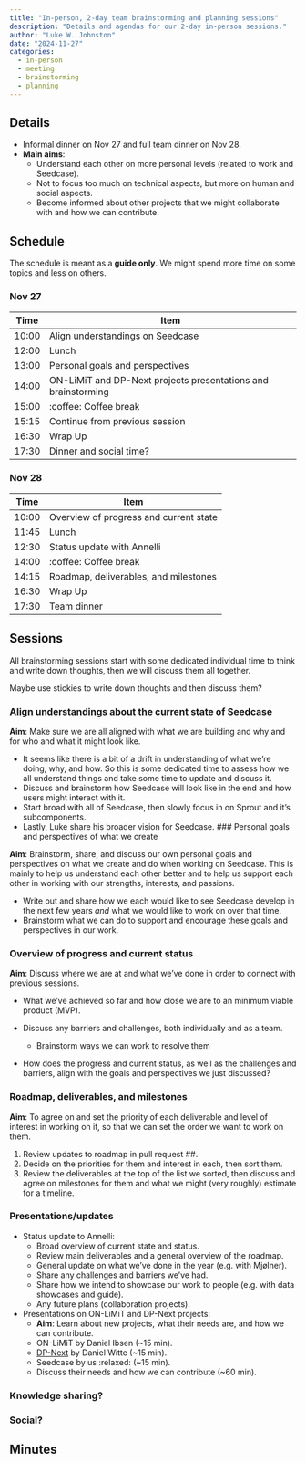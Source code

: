 ```yaml
---
title: "In-person, 2-day team brainstorming and planning sessions"
description: "Details and agendas for our 2-day in-person sessions."
author: "Luke W. Johnston"
date: "2024-11-27"
categories:
  - in-person
  - meeting
  - brainstorming
  - planning
---
```


## Details

-   Informal dinner on Nov 27 and full team dinner on Nov 28.
-   **Main aims**:
    -   Understand each other on more personal levels (related to work
        and Seedcase).
    -   Not to focus too much on technical aspects, but more on human
        and social aspects.
    -   Become informed about other projects that we might collaborate
        with and how we can contribute.

## Schedule

The schedule is meant as a **guide only**. We might spend more time on
some topics and less on others.

### Nov 27

| Time  | Item                                                          |
|-------|---------------------------------------------------------------|
| 10:00 | Align understandings on Seedcase                              |
| 12:00 | Lunch                                                         |
| 13:00 | Personal goals and perspectives                               |
| 14:00 | ON-LiMiT and DP-Next projects presentations and brainstorming |
| 15:00 | :coffee: Coffee break                                         |
| 15:15 | Continue from previous session                                |
| 16:30 | Wrap Up                                                       |
| 17:30 | Dinner and social time?                                       |

### Nov 28

| Time  | Item                                   |
|-------|----------------------------------------|
| 10:00 | Overview of progress and current state |
| 11:45 | Lunch                                  |
| 12:30 | Status update with Annelli             |
| 14:00 | :coffee: Coffee break                  |
| 14:15 | Roadmap, deliverables, and milestones  |
| 16:30 | Wrap Up                                |
| 17:30 | Team dinner                            |

## Sessions

All brainstorming sessions start with some dedicated individual time to
think and write down thoughts, then we will discuss them all together.

Maybe use stickies to write down thoughts and then discuss them?

### Align understandings about the current state of Seedcase

**Aim**: Make sure we are all aligned with what we are building and why
and for who and what it might look like.

-   It seems like there is a bit of a drift in understanding of what
    we're doing, why, and how. So this is some dedicated time to assess
    how we all understand things and take some time to update and
    discuss it.
-   Discuss and brainstorm how Seedcase will look like in the end and
    how users might interact with it.
-   Start broad with all of Seedcase, then slowly focus in on Sprout and
    it's subcomponents.
-   Lastly, Luke share his broader vision for Seedcase.
### Personal goals and perspectives of what we create

**Aim**: Brainstorm, share, and discuss our own personal goals and
perspectives on what we create and do when working on Seedcase. This is
mainly to help us understand each other better and to help us support
each other in working with our strengths, interests, and passions.

-   Write out and share how we each would like to see Seedcase develop
    in the next few years *and* what we would like to work on over that
    time.
-   Brainstorm what we can do to support and encourage these goals and
    perspectives in our work.

### Overview of progress and current status

**Aim**: Discuss where we are at and what we've done in order to connect
with previous sessions.

-   What we've achieved so far and how close we are to an minimum viable
    product (MVP).

-   Discuss any barriers and challenges, both individually and as a
    team.

    -   Brainstorm ways we can work to resolve them

-   How does the progress and current status, as well as the challenges
    and barriers, align with the goals and perspectives we just
    discussed?

### Roadmap, deliverables, and milestones

**Aim**: To agree on and set the priority of each deliverable and level
of interest in working on it, so that we can set the order we want to
work on them.

1.  Review updates to roadmap in pull request ##.
2.  Decide on the priorities for them and interest in each, then sort
    them.
3.  Review the deliverables at the top of the list we sorted, then
    discuss and agree on milestones for them and what we might (very
    roughly) estimate for a timeline.

### Presentations/updates

-   Status update to Annelli:
    -   Broad overview of current state and status.
    -   Review main deliverables and a general overview of the roadmap.
    -   General update on what we've done in the year (e.g. with
        Mjølner).
    -   Share any challenges and barriers we've had.
    -   Share how we intend to showcase our work to people (e.g. with
        data showcases and guide).
    -   Any future plans (collaboration projects).
-   Presentations on ON-LiMiT and DP-Next projects:
    -   **Aim**: Learn about new projects, what their needs are, and how
        we can contribute.
    -   ON-LiMiT by Daniel Ibsen (\~15 min).
    -   [DP-Next](https://dp-next.github.io/) by Daniel Witte (\~15
        min).
    -   Seedcase by us :relaxed: (\~15 min).
    -   Discuss their needs and how we can contribute (\~60 min).

### Knowledge sharing?

### Social?

## Minutes
